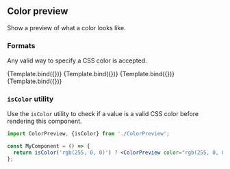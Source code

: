 

<Meta title="ColorPreview" component={ColorPreview} />

## Color preview

Show a preview of what a color looks like.

### Formats

Any valid way to specify a CSS color is accepted.


<Canvas>
  <Story name="Hex" args={{color: '#FF0000'}}>
    {Template.bind({})}
  </Story>
  <Story name="RGB" args={{color: 'rgb(0, 255, 0)'}}>
    {Template.bind({})}
  </Story>
  <Story name="RGBA" args={{color: 'rgba(0, 0, 255, 0.5)'}}>
    {Template.bind({})}
  </Story>
  <Story name="HSLA" args={{color: 'hsla(20, 80%, 75%, 1)'}}>
    {Template.bind({})}
  </Story>
</Canvas>

<ArgsTable of={ColorPreview} />

### `isColor` utility

Use the `isColor` utility to check if a value is a valid CSS color before rendering this
component.

```jsx
import ColorPreview, {isColor} from './ColorPreview';

const MyComponent = () => {
  return isColor('rgb(255, 0, 0)') ? <ColorPreview color="rgb(255, 0, 0)" /> : null;
};
```
